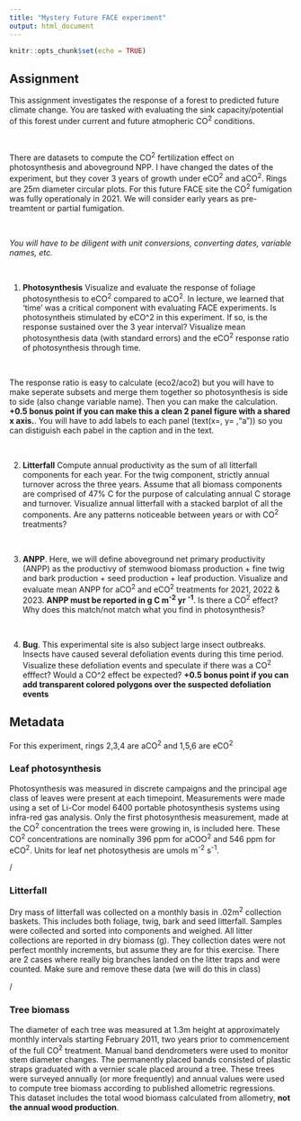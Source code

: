 ```yaml
---
title: "Mystery Future FACE experiment"
output: html_document
---
```


```r
knitr::opts_chunk$set(echo = TRUE)
```

## Assignment

This assignment investigates the response of a forest to predicted future climate change. You are tasked with evaluating the sink capacity/potential of this forest under current and future atmopheric CO^2^ conditions.

\

There are datasets to compute the CO^2^ fertilization effect on photosynthesis and aboveground NPP. I have changed the dates of the experiment, but they cover 3 years of growth under eCO^2^ and aCO^2^. Rings are 25m diameter circular plots. For this future FACE site the CO^2^ fumigation was fully operationaly in 2021. We will consider early years as pre-treamtent or partial fumigation. 

\

*You will have to be diligent with unit conversions, converting dates, variable names, etc.*

\

1) **Photosynthesis** Visualize and evaluate the response of foliage photosynthesis to eCO^2^ compared to aCO^2^.  In lecture, we learned that 'time' was a critical component with evaluating FACE experiments. Is photosyntheis stimulated by eCO^2 in this experiment. If so, is the response sustained over the 3 year interval? Visualize mean photosynthesis data (with standard errors) and the eCO^2^ response ratio of photosynthesis through time.

\

The response ratio is easy to calculate (eco2/aco2) but you will have to make seperate subsets and merge them together so photosynthesis is side to side (also change variable name). Then you can make the calculation.  **+0.5 bonus point if you can make this a clean 2 panel figure with a shared x axis.**. You will have to add labels to each panel (text(x=, y= ,"a")) so you can distiguish each pabel in the caption and in the text.

\

2) **Litterfall** Compute annual productivity as the sum of all litterfall components for each year. For the twig component, strictly annual turnover across the three years. Assume that all biomass components are comprised of 47% C for the purpose of calculating annual C storage and turnover. Visualize annual litterfall with a stacked barplot of all the components. Are any patterns noticeable between years or with CO^2^ treatments?

\

3) **ANPP**. Here, we will define aboveground net primary productivity (ANPP) as the productivy of stemwood biomass production + fine twig and bark production +  seed production + leaf production. Visualize and evaluate mean ANPP for aCO^2^ and eCO^2^ treatments for 2021, 2022 & 2023. **ANPP must be reported in g C m^-2^ yr ^-1^**. Is there a CO^2^ effect? Why does this match/not match what you find in photosynthesis?

\

4) **Bug**. This experimental site is also subject large insect outbreaks. Insects have caused several defoliation events during this time period. Visualize these defoliation events and speculate if there was a CO^2^ efffect? Would a CO^2 effect be expected? **+0.5 bonus point if you can add transparent colored polygons over the suspected defoliation events**

## Metadata

For this experiment, rings 2,3,4 are aCO^2^ and 1,5,6 are eCO^2^

### Leaf photosynthesis
Photosynthesis was measured in discrete campaigns and the principal age class of leaves  were present at each timepoint. Measurements were made using a set of Li-Cor model 6400 portable photosynthesis systems using  infra-red gas analysis. Only the first photosynthesis measurement, made at the CO^2^ concentration the trees were growing in, is included here. These CO^2^ concentrations are nominally 396 ppm for aCOO^2^ and 546 ppm for eCO^2^. Units for leaf net photosythesis are umols m^-2^ s^-1^.

/

### Litterfall
Dry mass of litterfall was collected on a monthly basis in .02m^2^ collection baskets. This includes both foliage, twig, bark and seed litterfall. Samples were collected and sorted into components and weighed. All litter collections are reported in dry biomass (g). They collection dates were not perfect monthly increments, but assume they are for this exercise. There are 2 cases where really big branches landed on the litter traps and were counted.  Make sure and remove these data (we will do this in class)

/

### Tree biomass
The diameter of each tree was measured at 1.3m height at approximately monthly intervals starting February 2011, two years prior to commencement of the full CO^2^ treatment. Manual band dendrometers were used to monitor stem diameter changes. The permanently placed bands consisted of plastic straps graduated with a vernier scale placed around a tree. These trees were surveyed annually (or more frequently) and annual values were used to compute tree biomass according to published allometric regressions. This dataset includes the total wood biomass calculated from allometry, **not the annual wood production**.
